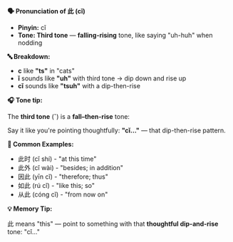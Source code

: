 **🗣️ Pronunciation of 此 (cǐ)**

- **Pinyin:** cǐ
- **Tone: Third tone** — **falling-rising** tone, like saying "uh-huh" when nodding

**🔤 Breakdown:**

- **c** like **"ts"** in "cats"
- **ǐ** sounds like **"uh"** with third tone → dip down and rise up
- **cǐ** sounds like **"tsuh"** with a dip-then-rise

**🎧 Tone tip:**

The **third tone** (ˇ) is a **fall–then-rise** tone:

Say it like you're pointing thoughtfully: **"cǐ..."** — that dip-then-rise pattern.

**📝 Common Examples:**

- 此时 (cǐ shí) - "at this time"
- 此外 (cǐ wài) - "besides; in addition"
- 因此 (yīn cǐ) - "therefore; thus"
- 如此 (rú cǐ) - "like this; so"
- 从此 (cóng cǐ) - "from now on"

**💡 Memory Tip:**

此 means "this" — point to something with that **thoughtful dip-and-rise** tone: "cǐ..."
